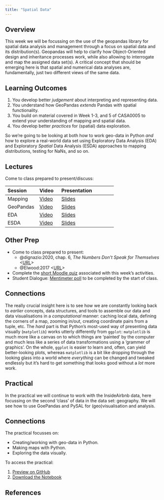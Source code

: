 ```yaml
---
title: "Spatial Data"
---
```


## Overview

This week we will be focussing on the use of the geopandas library for spatial data analysis and management through a focus on spatial data and its distribution(s). Geopandas will help to clarify how Object-Oriented design and inheritance processes work, while also allowing to interrogate and map the assigned data set(s). A critical concept that should be emerging here is that spatial and numerical data analyses are, fundamentally, just two different views of the same data. 

::: {.callout-important}
## Learning Outcomes

1. You develop better *judgement* about interpreting and representing data.
2. You understand how GeoPandas *extends* Pandas with spatial functionality.
3. You build on material covered in Week 1-3, and 5 of CASA0005 to extend your understanding of mapping and spatial data.
4. You develop better *practices* for (spatial) data exploration.
::: 

So we're going to be looking at both how to work geo-data in Python *and* how to explore a real-world data set using Exploratory Data Analysis (EDA) and Exploratory *Spatial* Data Analysis (ESDA) approaches to mapping distributions, testing for NaNs, and so on.

## Lectures

Come to class prepared to present/discuss:

| Session | Video | Presentation | 
| :------ | :---- | :----------- | 
| Mapping | [Video]({{< var vids.mapping >}}) | [Slides](../lectures/6.1-Mapping.qmd) | 
| GeoPandas | [Video]({{< var vids.geopandas >}}) | [Slides](../lectures/6.2-Geopandas.qmd) | 
| EDA | [Video]({{< var vids.eda >}}) |[Slides](../lectures/6.3-EDA.qmd) | 
| ESDA | [Video]({{< var vids.esda >}}) | [Slides](../lectures/6.4-ESDA.qmd) | 

## Other Prep

- Come to class prepared to present:
  - @dignazio:2020, chap. 6, *The Numbers Don't Speak for Themselves* <[URL](https://ucl.primo.exlibrisgroup.com/discovery/fulldisplay?docid=alma9931206723604761&context=L&vid=44UCL_INST:UCL_VU2&lang=en&search_scope=UCLLibraryCatalogue&adaptor=Local%20Search%20Engine&isFrbr=true&tab=UCLLibraryCatalogue&query=any,contains,D%5C%27Ignazio%20Data%20Feminism&sortby=date_d&facet=frbrgroupid,include,9041340239229546206&offset=0)> 
  - @Elwood:2017 <[URL](https://doi.org/10.1080/13658816.2017.1334892)>
- Complete the [short Moodle quiz]({{< var quiz.week6 >}}) associated with this week's activities.
- Student Dialogue: [Mentimeter poll](https://moodle.ucl.ac.uk/mod/url/view.php?id=4389751&forceview=1) to be completed by the start of class.

::: {.callout-tip}
## Connections

The really crucial insight here is to see how we are constantly looking back to *earlier* concepts, data structures, and tools to assemble our data and data visualisations in a *computational* manner: caching local data, defining the corners of a map, zooming in/out, creating coordinate pairs from a tuple, etc. The *hard* part is that Python's most-used way of presenting data visually (`matplotlib`) works utterly differently from `ggplot`: `matplotlib` is much more like a canvas on to which things are 'painted' by the computer and much less like a series of data transformations using a 'grammer of graphics'. On the whole, `ggplot` is easier to learn and, often, can yield better-looking plots, whereas `matplotlib` is a bit like dropping through the looking glass into a world where *everything* can be changed and tweaked endlessly but it's hard to get something that looks good without a *lot* more work.

:::

## Practical

In the practical we will continue to work with the InsideAirbnb data, here focussing on the second 'class' of data in the data set: geography. We will see how to use GoePandas and PySAL for (geo)visualisation and analysis.

::: {.callout-tip}
## Connections

The practical focusses on:

- Creating/working with geo-data in Python.
- Making maps with Python.
- Exploring the data visually.
:::

To access the practical:

1. [Preview on GitHub]({{< var module.prac > >}}practicals/Practical-06-Spatial_Data.ipynb)
2. [Download the Notebook]({{< var module.raw >}}practicals/Practical-06-Spatial_Data.ipynb)

## References 
